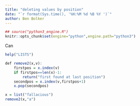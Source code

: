 ```yaml
---
title: "deleting values by position"
date: "`r format(Sys.time(), '%H:%M %d %B %Y ')`"
author: Ben Bolker
---
```


```r
## source("python3_engine.R")
knitr::opts_chunk$set(engine="python",engine.path="python3")
```

Can 

```r
help("LISTS")
```

```r
def remove2(x,v):
    firstpos = x.index(v)
    if firstpos==len(x)-1:
        return("first found at last position")
    secondpos = x.index(v,firstpos+1)
    x.pop(secondpos)

x = list("fallacious")
remove2(x,"a")
```
